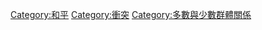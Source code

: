 {{Catmore}}

[[Category:和平|Category:和平]]
[[Category:衝突|Category:衝突]]
[[Category:多數與少數群體關係|Category:多數與少數群體關係]]